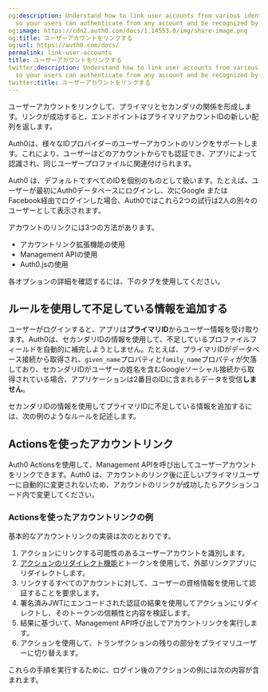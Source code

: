 ```yaml
---
og:description: Understand how to link user accounts from various identity providers,
  so your users can authenticate from any account and be recognized by your app.
og:image: https://cdn2.auth0.com/docs/1.14553.0/img/share-image.png
og:title: ユーザーアカウントをリンクする
og:url: https://auth0.com/docs/
permalink: link-user-accounts
title: ユーザーアカウントをリンクする
twitter:description: Understand how to link user accounts from various identity providers,
  so your users can authenticate from any account and be recognized by your app.
twitter:title: ユーザーアカウントをリンクする
---
```


ユーザーアカウントをリンクして、プライマリとセカンダリの関係を形成します。リンクが成功すると、エンドポイントはプライマリアカウントIDの新しい配列を返します。

Auth0は、様々なIDプロバイダーのユーザーアカウントのリンクをサポートします。これにより、ユーザーはどのアカウントからでも認証でき、アプリによって認識され、同じユーザープロファイルに関連付けられます。



Auth0 は、デフォルトですべてのIDを個別のものとして扱います。たとえば、ユーザーが最初にAuth0データベースにログインし、次にGoogle またはFacebook経由でログインした場合、Auth0ではこれら2つの試行は2人の別々のユーザーとして表示されます。

アカウントのリンクには3つの方法があります。

* アカウントリンク拡張機能の使用
* Management APIの使用
* Auth0.jsの使用

各オプションの詳細を確認するには、下のタブを使用してください。



## ルールを使用して不足している情報を追加する

ユーザーがログインすると、アプリは**プライマリID**からユーザー情報を受け取ります。Auth0は、セカンダリIDの情報を使用して、不足しているプロファイルフィールドを自動的に補完しようとしません。たとえば、プライマリIDがデータベース接続から取得され、`given_name`プロパティと`family_name`プロパティが欠落しており、セカンダリIDがユーザーの姓名を含むGoogleソーシャル接続から取得されている場合、アプリケーションは2番目のIDに含まれるデータを受信**しません**。

セカンダリIDの情報を使用してプライマリIDに不足している情報を追加するには、次の例のようなルールを記述します。





## Actionsを使ったアカウントリンク

Auth0 Actionsを使用して、Management APIを呼び出してユーザーアカウントをリンクできます。Auth0 は、アカウントのリンク後に正しいプライマリユーザーに自動的に変更されないため、アカウントのリンクが成功したらアクションコード内で変更してください。



### Actionsを使ったアカウントリンクの例

基本的なアカウントリンクの実装は次のとおりです。



1. アクションにリンクする可能性のあるユーザーアカウントを識別します。
2. [アクションのリダイレクト機能](/signup-and-login-triggers/login-trigger/redirect-with-actions)とトークンを使用して、外部リンクアプリにリダイレクトします。
3. リンクするすべてのアカウントに対して、ユーザーの資格情報を使用して認証することを要求します。
4. 署名済みJWTにエンコードされた認証の結果を使用してアクションにリダイレクトし、そのトークンの信頼性と内容を検証します。
5. 結果に基づいて、Management API呼び出しでアカウントリンクを実行します。
6. アクションを使用して、トランザクションの残りの部分をプライマリユーザーに切り替えます。

これらの手順を実行するために、ログイン後のアクションの例には次の内容が含まれます。